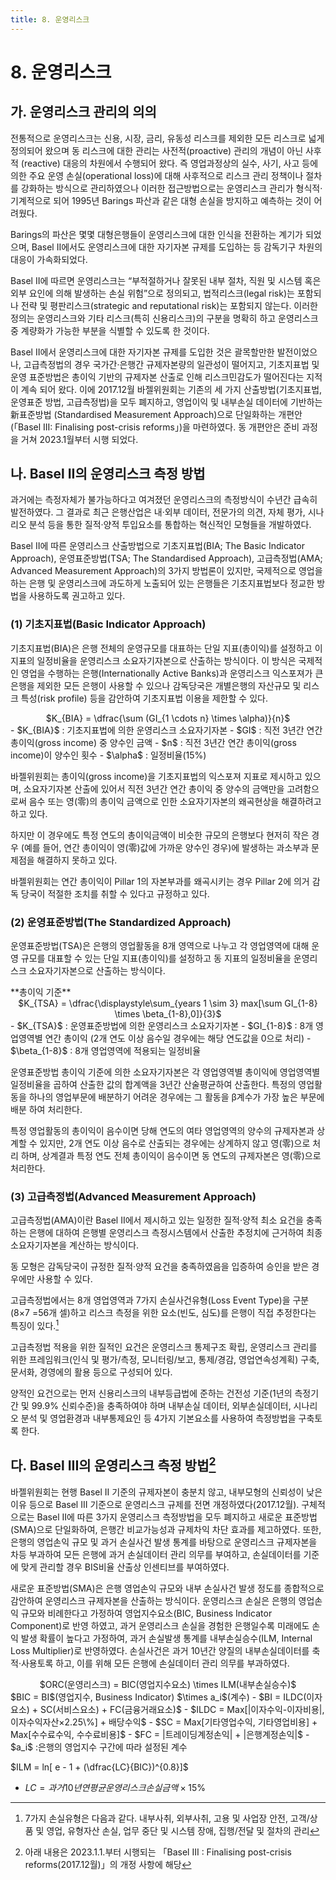 ```yaml
---
title: 8. 운영리스크
---
```

# 8. 운영리스크

## 가. 운영리스크 관리의 의의
전통적으로 운영리스크는 신용, 시장, 금리, 유동성 리스크를 제외한 모든 리스크로 넓게 정의되어 왔으며 동 리스크에 대한 관리는 사전적(proactive) 관리의 개념이 아닌 사후적 (reactive) 대응의 차원에서 수행되어 왔다. 즉 영업과정상의 실수, 사기, 사고 등에 의한 주요 운영 손실(operational loss)에 대해 사후적으로 리스크 관리 정책이나 절차를 강화하는 방식으로 관리하였으나 이러한 접근방법으로는 운영리스크 관리가 형식적·기계적으로 되어 1995년 Barings 파산과 같은 대형 손실을 방지하고 예측하는 것이 어려웠다.

Barings의 파산은 몇몇 대형은행들이 운영리스크에 대한 인식을 전환하는 계기가 되었으며, Basel II에서도 운영리스크에 대한 자기자본 규제를 도입하는 등 감독기구 차원의 대응이 가속화되었다.

Basel II에 따르면 운영리스크는 “부적절하거나 잘못된 내부 절차, 직원 및 시스템 혹은 외부 요인에 의해 발생하는 손실 위험”으로 정의되고, 법적리스크(legal risk)는 포함되나 전략 및 평판리스크(strategic and reputational risk)는 포함되지 않는다. 이러한 정의는 운영리스크와 기타 리스크(특히 신용리스크)의 구분을 명확히 하고 운영리스크 중 계량화가 가능한 부분을 식별할 수 있도록 한 것이다.

Basel II에서 운영리스크에 대한 자기자본 규제를 도입한 것은 괄목할만한 발전이었으나, 고급측정법의 경우 국가간·은행간 규제자본량의 일관성이 떨어지고, 기초지표법 및 운영 표준방법은 총이익 기반의 규제자본 산출로 인해 리스크민감도가 떨어진다는 지적이 계속 되어 왔다. 이에 2017.12월 바젤위원회는 기존의 세 가지 산출방법(기초지표법, 운영표준 방법, 고급측정법)을 모두 폐지하고, 영업이익 및 내부손실 데이터에 기반하는 新표준방법 (Standardised Measurement Approach)으로 단일화하는 개편안(「Basel III: Finalising post-crisis reforms」)을 마련하였다. 동 개편안은 준비 과정을 거쳐 2023.1월부터 시행 되었다.

## 나. Basel II의 운영리스크 측정 방법
과거에는 측정자체가 불가능하다고 여겨졌던 운영리스크의 측정방식이 수년간 급속히 발전하였다. 그 결과로 최근 은행산업은 내·외부 데이터, 전문가의 의견, 자체 평가, 시나 리오 분석 등을 통한 질적·양적 투입요소를 통합하는 혁신적인 모형들을 개발하였다.

Basel II에 따른 운영리스크 산출방법으로 기초지표법(BIA; The Basic Indicator Approach), 운영표준방법(TSA; The Standardised Approach), 고급측정법(AMA; Advanced Measurement Approach)의 3가지 방법론이 있지만, 국제적으로 영업을 하는 은행 및 운영리스크에 과도하게 노출되어 있는 은행들은 기초지표법보다 정교한 방법을 사용하도록 권고하고 있다.

### (1) 기초지표법(Basic Indicator Approach)
기초지표법(BIA)은 은행 전체의 운영규모를 대표하는 단일 지표(총이익)를 설정하고 이 지표의 일정비율을 운영리스크 소요자기자본으로 산출하는 방식이다. 이 방식은 국제적인 영업을 수행하는 은행(Internationally Active Banks)과 운영리스크 익스포져가 큰 은행을 제외한 모든 은행이 사용할 수 있으나 감독당국은 개별은행의 자산규모 및 리스크 특성(risk profile) 등을 감안하여 기초지표법 이용을 제한할 수 있다.

<Card>
<center>
$K_{BIA} = \dfrac{\sum (GI_{1 \cdots n} \times \alpha)}{n}$
</center>
- $K_{BIA}$ : 기초지표법에 의한 운영리스크 소요자기자본
- $GI$ : 직전 3년간 연간 총이익(gross income) 중 양수인 금액
- $n$ : 직전 3년간 연간 총이익(gross income)이 양수인 횟수
- $\alpha$ : 일정비율(15%)
</Card>

바젤위원회는 총이익(gross income)을 기초지표법의 익스포져 지표로 제시하고 있으며, 소요자기자본 산출에 있어서 직전 3년간 연간 총이익 중 양수의 금액만을 고려함으로써 음수 또는 영(零)의 총이익 금액으로 인한 소요자기자본의 왜곡현상을 해결하려고 하고 있다.

하지만 이 경우에도 특정 연도의 총이익금액이 비슷한 규모의 은행보다 현저히 작은 경우 (예를 들어, 연간 총이익이 영(零)값에 가까운 양수인 경우)에 발생하는 과소부과 문제점을 해결하지 못하고 있다.

바젤위원회는 연간 총이익이 Pillar 1의 자본부과를 왜곡시키는 경우 Pillar 2에 의거 감독 당국이 적절한 조치를 취할 수 있다고 규정하고 있다.

### (2) 운영표준방법(The Standardized Approach)
운영표준방법(TSA)은 은행의 영업활동을 8개 영역으로 나누고 각 영업영역에 대해 운영 규모를 대표할 수 있는 단일 지표(총이익)를 설정하고 동 지표의 일정비율을 운영리스크 소요자기자본으로 산출하는 방식이다.

<Card>
**총이익 기준**
<center>
$K_{TSA} = \dfrac{\displaystyle\sum_{years 1 \sim 3} max[\sum GI_{1-8} \times \beta_{1-8},0]}{3}$
</center>
- $K_{TSA}$ : 운영표준방법에 의한 운영리스크 소요자기자본
- $GI_{1-8}$ : 8개 영업영역별 연간 총이익 (2개 연도 이상 음수일 경우에는 해당 연도값을 0으로 처리)
- $\beta_{1-8}$ : 8개 영업영역에 적용되는 일정비율
</Card>

<CenterImg src ="/fs/3580_1.png" />

운영표준방법 총이익 기준에 의한 소요자기자본은 각 영업영역별 총이익에 영업영역별 일정비율을 곱하여 산출한 값의 합계액을 3년간 산술평균하여 산출한다. 특정의 영업활동을 하나의 영업부문에 배분하기 어려운 경우에는 그 활동을 β계수가 가장 높은 부문에 배분 하여 처리한다.

특정 영업활동의 총이익이 음수이면 당해 연도의 여타 영업영역의 양수의 규제자본과 상계할 수 있지만, 2개 연도 이상 음수로 산출되는 경우에는 상계하지 않고 영(零)으로 처리 하며, 상계결과 특정 연도 전체 총이익이 음수이면 동 연도의 규제자본은 영(零)으로 처리한다.

### (3) 고급측정법(Advanced Measurement Approach)
고급측정법(AMA)이란 Basel II에서 제시하고 있는 일정한 질적·양적 최소 요건을 충족 하는 은행에 대하여 은행별 운영리스크 측정시스템에서 산출한 추정치에 근거하여 최종 소요자기자본을 계산하는 방식이다.

동 모형은 감독당국이 규정한 질적·양적 요건을 충족하였음을 입증하여 승인을 받은 경우에만 사용할 수 있다.

고급측정법에서는 8개 영업영역과 7가지 손실사건유형(Loss Event Type)을 구분(8×7 =56개 셀)하고 리스크 측정을 위한 요소(빈도, 심도)를 은행이 직접 추정한다는 특징이 있다.[^1]

고급측정법 적용을 위한 질적인 요건은 운영리스크 통제구조 확립, 운영리스크 관리를 위한 프레임워크(인식 및 평가/측정, 모니터링/보고, 통제/경감, 영업연속성계획) 구축, 문서화, 경영에의 활용 등으로 구성되어 있다.

양적인 요건으로는 먼저 신용리스크의 내부등급법에 준하는 건전성 기준(1년의 측정기간 및 99.9% 신뢰수준)을 충족하여야 하며 내부손실 데이터, 외부손실데이터, 시나리오 분석 및 영업환경과 내부통제요인 등 4가지 기본요소를 사용하여 측정방법을 구축토록 한다.

[^1]: 7가지 손실유형은 다음과 같다. 내부사취, 외부사취, 고용 및 사업장 안전, 고객/상품 및 영업, 유형자산 손실, 업무 중단 및 시스템 장애, 집행/전달 및 절차의 관리

## 다. Basel III의 운영리스크 측정 방법[^2]
바젤위원회는 현행 Basel II 기준의 규제자본이 충분치 않고, 내부모형의 신뢰성이 낮은 이유 등으로 Basel III 기준으로 운영리스크 규제를 전면 개정하였다(2017.12월). 구체적 으로는 Basel II에 따른 3가지 운영리스크 측정방법을 모두 폐지하고 새로운 표준방법 (SMA)으로 단일화하여, 은행간 비교가능성과 규제차익 차단 효과를 제고하였다. 또한, 은행의 영업손익 규모 및 과거 손실사건 발생 통계를 바탕으로 운영리스크 규제자본을 차등 부과하여 모든 은행에 과거 손실데이터 관리 의무를 부여하고, 손실데이터를 기준에 맞게 관리할 경우 BIS비율 산출상 인센티브를 부여하였다.

새로운 표준방법(SMA)은 은행 영업손익 규모와 내부 손실사건 발생 정도를 종합적으로 감안하여 운영리스크 규제자본을 산출하는 방식이다. 운영리스크 손실은 은행의 영업손익 규모와 비례한다고 가정하여 영업지수요소(BIC, Business Indicator Component)로 반영 하였고, 과거 운영리스크 손실을 경험한 은행일수록 미래에도 손익 발생 확률이 높다고 가정하여, 과거 손실발생 통계를 내부손실승수(ILM, Internal Loss Multiplier)로 반영하였다. 손실사건은 과거 10년간 양질의 내부손실데이터를 축적·사용토록 하고, 이를 위해 모든
은행에 손실데이터 관리 의무를 부과하였다.

[^2]: 아래 내용은 2023.1.1.부터 시행되는 「Basel III : Finalising post-crisis reforms(2017.12월)」의 개정 사항에 해당

<CenterImg src ="/fs/3580_2.png" width ="600" />

<Card>
<center>
$ORC(운영리스크) = BIC(영업지수요소) \times ILM(내부손실승수)$
</center>
<SCard>
$BIC = BI$(영업지수, Business Indicator) $\times a_i$(계수)
  - $BI = ILDC(이자요소) + SC(서비스요소) + FC(금융거래요소)$
    - $ILDC = Max[|이자수익-이자비용|, 이자수익자산×2.25\%] + 배당수익$
    - $SC = Max[기타영업수익, 기타영업비용] + Max[수수료수익, 수수료비용]$
    - $FC = |트레이딩계정손익| + |은행계정손익|$
  - $a_i$ :은행의 영업지수 구간에 따라 설정된 계수
  <br/>

$ILM = ln[ e - 1 + (\dfrac{LC}{BIC})^{0.8}]$
  - $LC = 과거 10년 연평균 운영리스크 손실금액 \times 15\%$
</SCard>
</Card>

